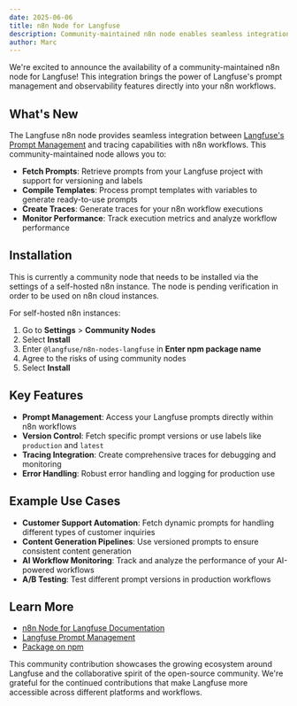 ```yaml
---
date: 2025-06-06
title: n8n Node for Langfuse
description: Community-maintained n8n node enables seamless integration of Langfuse prompt management and tracing capabilities into n8n workflows.
author: Marc
---
```



<ChangelogHeader />

We're excited to announce the availability of a community-maintained n8n node for Langfuse! This integration brings the power of Langfuse's prompt management and observability features directly into your n8n workflows.

## What's New

The Langfuse n8n node provides seamless integration between [Langfuse's Prompt Management](/docs/prompts/get-started) and tracing capabilities with n8n workflows. This community-maintained node allows you to:

- **Fetch Prompts**: Retrieve prompts from your Langfuse project with support for versioning and labels
- **Compile Templates**: Process prompt templates with variables to generate ready-to-use prompts  
- **Create Traces**: Generate traces for your n8n workflow executions
- **Monitor Performance**: Track execution metrics and analyze workflow performance

## Installation

This is currently a community node that needs to be installed via the settings of a self-hosted n8n instance. The node is pending verification in order to be used on n8n cloud instances.

For self-hosted n8n instances:

1. Go to **Settings** > **Community Nodes**
2. Select **Install**
3. Enter `@langfuse/n8n-nodes-langfuse` in **Enter npm package name**
4. Agree to the risks of using community nodes
5. Select **Install**

## Key Features

- **Prompt Management**: Access your Langfuse prompts directly within n8n workflows
- **Version Control**: Fetch specific prompt versions or use labels like `production` and `latest`
- **Tracing Integration**: Create comprehensive traces for debugging and monitoring
- **Error Handling**: Robust error handling and logging for production use

## Example Use Cases

- **Customer Support Automation**: Fetch dynamic prompts for handling different types of customer inquiries
- **Content Generation Pipelines**: Use versioned prompts to ensure consistent content generation
- **AI Workflow Monitoring**: Track and analyze the performance of your AI-powered workflows
- **A/B Testing**: Test different prompt versions in production workflows

## Learn More

- [n8n Node for Langfuse Documentation](/docs/prompts/n8n-node)
- [Langfuse Prompt Management](/docs/prompts/get-started)
- [Package on npm](https://www.npmjs.com/package/@langfuse/n8n-nodes-langfuse)

This community contribution showcases the growing ecosystem around Langfuse and the collaborative spirit of the open-source community. We're grateful for the continued contributions that make Langfuse more accessible across different platforms and workflows.